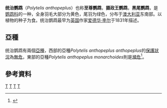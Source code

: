 {{Speciesbox
| taxon = Polytelis anthopeplus
| status = LC
| status_system = iucn3.1
| trend = down
| image = Polytelis anthopeplus 2 edit1.jpg
| binomial_authority = [[爱德华·李尔|Lear]]，1831
| subdivision_ranks = 亞種
| subdivision = ''P. a. anthopeplus''<br/>''P. a. monarchoides''
}}
'''统治鹦鹉'''（''Polytelis anthopeplus''）也称'''至尊鹦鹉'''，'''摄政王鹦鹉'''，'''黑尾鹦鹉'''，是[[鹦鹉科|鹦鹉科]]的一种，全身羽毛大部分为黄色，尾羽为绿色，分布于[[澳大利亚|澳大利亚]]东南部。以植物的种子为食。统治鹦鹉最早为[[英国|英国]]作家[[爱德华·李尔|爱德华·李尔]]于1831年描述。

==亞種==
统治鹦鹉有兩個[[亞種|亞種]]，西部的亞種''Polytelis anthopeplus anthopeplus''的[[保護狀況|保護狀況]]為[[無危|無危]]，東部的亞種''Polytelis anthopeplus monarchoides''則是[[瀕危|瀕危]]<ref>{{cite web|url=http://www.environment.nsw.gov.au/determinations/RegentParrotEndSpListing.htm|title=Regent parrot - endangered species listing|accessdate=2011-12-06|archive-date=2012-01-31|archive-url=https://web.archive.org/web/20120131073710/http://www.environment.nsw.gov.au/determinations/RegentParrotEndSpListing.htm|dead-url=no}}</ref>。

==參考資料==
{{Reflist}}

{{鹦鹉小作品}}
{{taxonbar}}
[[Category:IUCN红色名录无危物种|T]]
[[Category:澳大利亚鸟类|T]]
[[Category:鹦鹉科|T]]
[[Category:_1831年描述的鸟类|T]]
